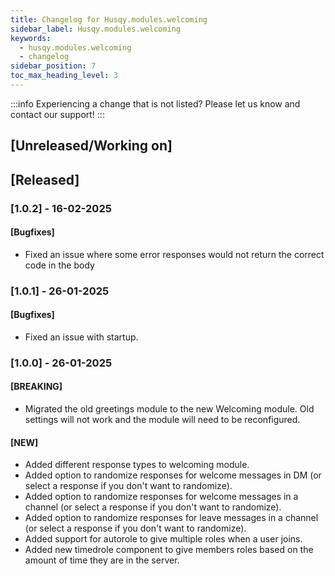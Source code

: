 ```yaml
---
title: Changelog for Husqy.modules.welcoming
sidebar_label: Husqy.modules.welcoming
keywords:
  - husqy.modules.welcoming
  - changelog
sidebar_position: 7
toc_max_heading_level: 3
---
```


:::info
Experiencing a change that is not listed? Please let us know and contact our support!
:::

## [Unreleased/Working on]

## [Released]

### [1.0.2] - 16-02-2025

#### [Bugfixes]

- Fixed an issue where some error responses would not return the correct code in the body

### [1.0.1] - 26-01-2025

#### [Bugfixes]

- Fixed an issue with startup.

### [1.0.0] - 26-01-2025

#### [BREAKING]

- Migrated the old greetings module to the new Welcoming module. Old settings will not work and the module will need to be reconfigured.

#### [NEW]

- Added different response types to welcoming module.
- Added option to randomize responses for welcome messages in DM (or select a response if you don't want to randomize).
- Added option to randomize responses for welcome messages in a channel (or select a response if you don't want to randomize).
- Added option to randomize responses for leave messages in a channel (or select a response if you don't want to randomize).
- Added support for autorole to give multiple roles when a user joins.
- Added new timedrole component to give members roles based on the amount of time they are in the server.
